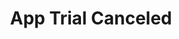 ---
title: 'App Trial Canceled'
description: 'This event is triggered whenever an app trial subscription is cancelled in a company.'
---